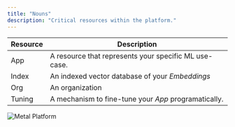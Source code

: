 ```yaml
---
title: "Nouns"
description: "Critical resources within the platform."
---
```


| Resource | Description                                           |
| -------- | ----------------------------------------------------- |
| App      | A resource that represents your specific ML use-case. |
| Index    | An indexed vector database of your _Embeddings_       |
| Org      | An organization                                       |
| Tuning   | A mechanism to fine-tune your _App_ programatically.  |

![Metal Platform](/images/resources.png)
